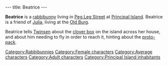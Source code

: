 ---
title: Beatrice
---

{{Character|
Name=Beatrice|
Image=Beatrice.jpg|
Race=[[Rabbibunny]]|
Gender=Female|
Size=Medium|
Age=Adult}}

'''Beatrice''' is a [[rabbibunny]] living in [[Peg Leg Street]] at [[Principal Island]]. Beatrice is a friend of [[Julia]], living at the [[Old Burg]].

Beatrice tells [[Twinsen]] about the [[clover box]] on the island across her house, and about him needing to fly in order to reach it, hinting about the [[proto-pack]].

[[Category:Rabbibunnies]]
[[Category:Female characters]]
[[Category:Average characters]]
[[Category:Adult characters]]
[[Category:Principal Island inhabitants]]